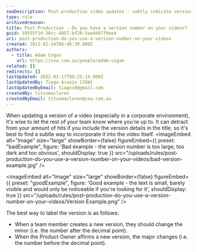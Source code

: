 ```yaml
---
seoDescription: Post-production video updates - subtly indicate version numbers to keep your team informed without affecting views.
type: rule
archivedreason:
title: Post-Production - Do you have a version number on your videos?
guid: 38555f14-30cc-4057-bf28-5aa4607f9ee4
uri: post-production-do-you-use-a-version-number-on-your-videos
created: 2012-02-14T06:46:39.000Z
authors:
  - title: Adam Cogan
    url: https://ssw.com.au/people/adam-cogan
related: []
redirects: []
lastUpdated: 2022-03-17T00:25:14.000Z
lastUpdatedBy: Tiago Araújo [SSW]
lastUpdatedByEmail: tiagov8@gmail.com
createdBy: titusmaclaren
createdByEmail: titusmaclaren@ssw.com.au
---
```


When updating a version of a video (especially in a corporate environment), it's wise to let the rest of your team know where you're up to. It can detract from your amount of hits if you include the version details in the title, so it's best to find a subtle way to incorporate it into the video itself.
<imageEmbed
  alt="Image"
  size="large"
  showBorder={false}
  figureEmbed={{
    preset: "badExample",
    figure: 'Bad example - the version number is too large, too dark and too obvious',
    shouldDisplay: true
  }}
  src="/uploads/rules/post-production-do-you-use-a-version-number-on-your-videos/bad-version-example.jpg"
/>

<imageEmbed
  alt="Image"
  size="large"
  showBorder={false}
  figureEmbed={{
    preset: "goodExample",
    figure: 'Good example - the text is small, barely visible and would only be noticeable if you\'re looking for it',
    shouldDisplay: true
  }}
  src="/uploads/rules/post-production-do-you-use-a-version-number-on-your-videos/Version Example.png"
/>

The best way to label the version is as follows:

* When a team member creates a new version, they should change the minor (i.e. the number after the decimal point).
* When the Product Owner affirms a new version, the major changes (i.e. the number before the decimal point).
